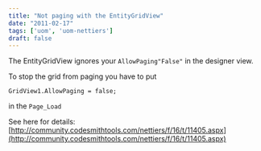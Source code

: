 ```yaml
---
title: "Not paging with the EntityGridView"
date: "2011-02-17"
tags: ['uom', 'uom-nettiers']
draft: false
---
```


The EntityGridView ignores your ```AllowPaging"False"``` in the designer view.

To stop the grid from paging you have to put  
```
GridView1.AllowPaging = false;  
```
in the ```Page_Load```

See here for details:  
[http://community.codesmithtools.com/nettiers/f/16/t/11405.aspx](http://community.codesmithtools.com/nettiers/f/16/t/11405.aspx)
